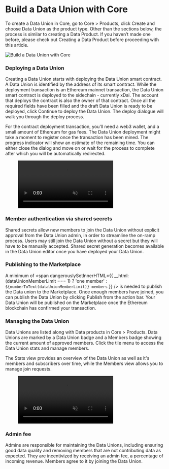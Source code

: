 



# Build a Data Union with Core
To create a Data Union in Core, go to Core > Products, click <span className={docsStyles.streamrHighlight}>Create</span> and choose Data Union as the product type. Other than the sections below, the process is similar to creating a Data Product. If you haven’t made one before, please check out <Link to={docsLinks.products}>Creating a Data Product</Link> before proceeding with this article.

<Image
  src={Build}
  highResSrc={Build2x}
  alt="Build a Data Union with Core"
/>

### Deploying a Data Union
Creating a Data Union starts with deploying the Data Union smart contract. A Data Union is identified by the address of its smart contract. While the deployment transaction is an Ethereum mainnet transaction, the Data Union smart contract is deployed to the sidechain - currently xDai. The account that deploys the contract is also the owner of that contract. Once all the required fields have been filled and the draft Data Union is ready to be deployed, click Continue to deploy the Data Union. The deploy dialogue will walk you through the deploy process.

For the contract deployment transaction, you'll need a web3 wallet, and a small amount of Ethereum for gas fees. The Data Union deployment might take a moment to register once the transaction has been mined. The progress indicator will show an estimate of the remaining time. You can either close the dialog and move on or wait for the process to complete after which you will be automatically redirected.

<figure>
    <video muted loop autoPlay>
        <source src={Deploy} type="video/mp4" />
    </video>
</figure>

### Member authentication via shared secrets
Shared secrets allow new members to join the Data Union without explicit approval from the Data Union admin, in order to streamline the on-ramp process. Users may still join the Data Union without a secret but they will have to be manually accepted. Shared secret generation becomes available in the Data Union editor once you have deployed your Data Union.

### Publishing to the Marketplace
A minimum of <span dangerouslySetInnerHTML={{
    __html: (dataUnionMemberLimit === 1) ? 'one member' : `${numberToText(dataUnionMemberLimit)} members`
}} /> is needed to publish the Data union to the Marketplace. Once enough members have joined, you can publish the Data Union by clicking Publish from the action bar. Your Data Union will be published on the Marketplace once the Ethereum blockchain has confirmed your transaction.

### Managing the Data Union
Data Unions are listed along with Data products in Core > Products. Data Unions are marked by a Data Union badge and a Members badge showing the current amount of approved members. Click the tile menu to access the Data Union stats and manage members.

The Stats view provides an overview of the Data Union as well as it's members and subscribers over time, while the Members view allows you to manage join requests.

<figure>
    <video muted loop autoPlay>
        <source src={Managing} type="video/mp4" />
    </video>
</figure>

### Admin fee
Admins are responsible for maintaining the Data Unions, including ensuring good data quality and removing members that are not contributing data as expected. They are incentivized by receiving an admin fee, a percentage of incoming revenue. Members agree to it by joining the Data Union.
